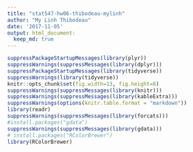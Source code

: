 ```yaml
---
title: "stat547-hw06-thibodeau-mylinh"
author: "My Linh Thibodeau"
date: '2017-11-05'
output: html_document:
  keep_md: true
---
```



```r
suppressPackageStartupMessages(library(plyr))
suppressWarnings(suppressMessages(library(dplyr)))
suppressPackageStartupMessages(library(tidyverse))
suppressWarnings(library(tidyverse))
knitr::opts_chunk$set(fig.width=13, fig.height=8)
suppressWarnings(suppressMessages(library(knitr)))
suppressWarnings(suppressMessages(library(kableExtra)))
suppressWarnings(options(knitr.table.format = "markdown"))
library(readr)
suppressWarnings(suppressMessages(library(forcats)))
#install.packages("gdata")
suppressWarnings(suppressMessages(library(gdata)))
# install.packages("RColorBrewer")
library(RColorBrewer)
```
